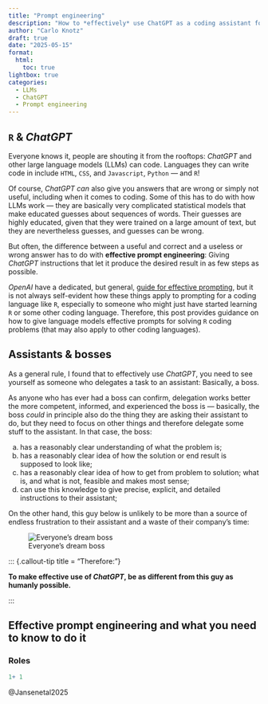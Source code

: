 ```yaml
---
title: "Prompt engineering"
description: "How to *effectively* use ChatGPT as a coding assistant for R"
author: "Carlo Knotz"
draft: true
date: "2025-05-15"
format:
  html:
    toc: true
lightbox: true
categories:
  - LLMs
  - ChatGPT
  - Prompt engineering
---
```


## `R` & *ChatGPT*

Everyone knows it, people are shouting it from the rooftops: *ChatGPT* and other large language models (LLMs) can code. Languages they can write code in include `HTML`, `CSS`, and `Javascript`, `Python` --- and `R`!

Of course, *ChatGPT* *can* also give you answers that are wrong or simply not useful, including when it comes to coding. Some of this has to do with how LLMs work --- they are basically very complicated statistical models that make educated guesses about sequences of words. Their guesses are highly educated, given that they were trained on a large amount of text, but they are nevertheless guesses, and guesses can be wrong.

But often, the difference between a useful and correct and a useless or wrong answer has to do with **effective prompt engineering**: Giving *ChatGPT* instructions that let it produce the desired result in as few steps as possible.

*OpenAI* have a dedicated, but general, [guide for effective prompting](https://platform.openai.com/docs/guides/text), but it is not always self-evident how these things apply to prompting for a coding language like `R`, especially to someone who might just have started learning `R` or some other coding language. Therefore, this post provides guidance on how to give language models effective prompts for solving `R` coding problems (that may also apply to other coding languages).


## Assistants & bosses

As a general rule, I found that to effectively use *ChatGPT*, you need to see yourself as someone who delegates a task to an assistant: Basically, a boss.

As anyone who has ever had a boss can confirm, delegation works better the more competent, informed, and experienced the boss is --- basically, the boss *could* in principle also do the thing they are asking their assistant to do, but they need to focus on other things and therefore delegate some stuff to the assistant. In that case, the boss:

 a) has a reasonably clear understanding of what the problem is;
 b) has a reasonably clear idea of how the solution or end result is supposed to look like;
 c) has a reasonably clear idea of how to get from problem to solution; what is, and what is not, feasible and makes most sense;
 d) can use this knowledge to give precise, explicit, and detailed instructions to their assistant;

On the other hand, this guy below is unlikely to be more than a source of endless frustration to their assistant and a waste of their company's time:

![Everyone's dream boss](thumbnail.jpg)

::: {.callout-tip title = "Therefore:"}

**To make effective use of *ChatGPT*, be as different from this guy as humanly possible.**

:::

## Effective prompt engineering and what you need to know to do it

### Roles

```r
1+ 1
```

@Jansenetal2025
